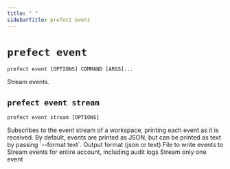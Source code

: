 ```yaml
---
title: " "
sidebarTitle: prefect event
---
```


# `prefect event`



```command
prefect event [OPTIONS] COMMAND [ARGS]...
```



<Info>
Stream events.
</Info>








## `prefect event stream`



```command
prefect event stream [OPTIONS]
```



<Info>
Subscribes to the event stream of a workspace, printing each event
as it is received. By default, events are printed as JSON, but can be
printed as text by passing `--format text`.
</Info>






<AccordionGroup>




<Accordion title="Options" defaultOpen>

<ResponseField name="--format">
    Output format (json or text)
</ResponseField>

<ResponseField name="--output-file">
    File to write events to
</ResponseField>

<ResponseField name="--account">
    Stream events for entire account, including audit logs
</ResponseField>

<ResponseField name="--run-once">
    Stream only one event
</ResponseField>

</Accordion>

</AccordionGroup>
